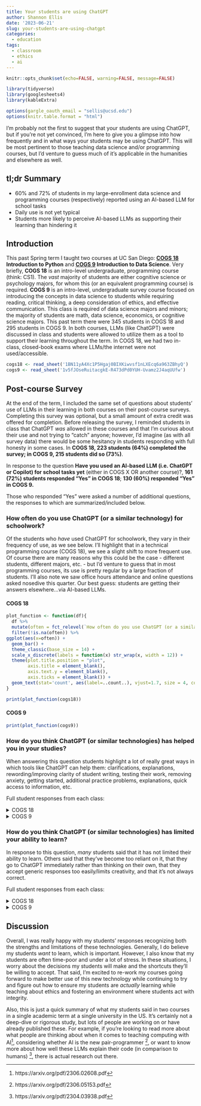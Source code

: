 ```yaml
---
title: Your students are using ChatGPT
author: Shannon Ellis
date: '2023-06-21'
slug: your-students-are-using-chatgpt
categories:
  - education
tags:
  - classroom
  - ethics
  - ai
---
```


```r
knitr::opts_chunk$set(echo=FALSE, warning=FALSE, message=FALSE)

library(tidyverse)
library(googlesheets4)
library(kableExtra)

options(gargle_oauth_email = "sellis@ucsd.edu")
options(knitr.table.format = "html") 
```

I'm probably not the first to suggest that your students are using ChatGPT, but if you're not yet convinced, I'm here to give you a glimpse into how frequently and in what ways your students may be using ChatGPT. This will be most pertinent to those teaching data science and/or programming courses, but I'd venture to guess much of it's applicable in the humanities and elsewhere as well.

## tl;dr Summary

- 60% and 72% of students in my large-enrollment data science and programming courses (respectively) reported using an AI-based LLM for school tasks
- Daily use is not yet typical
- Students more likely to perceive AI-based LLMs as supporting their learning than hindering it

## Introduction 

This past Spring term I taught two courses at UC San Diego: **[COGS 18](https://cogs18.github.io/intro.html) Introduction to Python** and **[COGS 9](https://cogs9.github.io/ucsd-cogs9/) Introduction to Data Science**. Very briefly, **COGS 18** is an intro-level undergraduate, programming course (think: CS1). The *vast* majority of students are either cognitive science or psychology majors, for whom this (or an equivalent programming course) is required. **COGS 9** is an intro-level, undergraduate survey course focused on introducing the concepts in data science to students while requiring reading, critical thinking, a deep consideration of ethics, and effective communication. This class is required of data science majors and minors; the majority of students are math, data science, economics, or cognitive science majors. This past term there were 345 students in COGS 18 and 295 students in COGS 9. In both courses, LLMs (like ChatGPT) were discussed in class and students were allowed to utilize them as a tool to support their learning throughout the term. In COGS 18, we had two in-class, closed-book exams where LLMs/the internet were not used/accessible.

```r
cogs18 <- read_sheet('1BN11yA4Xc1P5Hgaj0BIXKiwvsf1nLXEcq6a963ZBhyQ')
cogs9 <- read_sheet('1v5fJOseRuitacgkE-R473dPd0YUH-Uvamz2J4aqUUfw')
```

## Post-course Survey

At the end of the term, I included the same set of questions about students' use of LLMs in their learning in both courses on their post-course surveys. Completing this survey was optional, but a small amount of extra credit was offered for completion. Before releasing the survey, I reminded students in class that ChatGPT *was* allowed in these courses and that I'm curious about their use and not trying to "catch" anyone; however, I'd imagine (as with all survey data) there would be some hesitancy in students responding with full honesty in some cases. In **COGS 18, 223 students (64%) completed the survey; in COGS 9, 215 students did so (73%)**.

In response to the question **Have you used an AI-based LLM (i.e. ChatGPT or Copilot) for school tasks yet** (either in COGS X OR another course)?, **161 (72%) students responded "Yes" in COGS 18**; **130 (60%) responded "Yes" in COGS 9.**

Those who responded "Yes" were asked a number of additional questions, the responses to which are summarized/included below. 

### How often do you use ChatGPT (or a similar technology) for schoolwork?

Of the students who *have* used ChatGPT for schoolwork, they vary in their frequency of use, as we see below. I'll highlight that in a technical programming course (COGS 18), we see a slight shift to more frequent use. Of course there are many reasons why this could be the case - different students, different majors, etc. - but I'd venture to guess that in most programming courses, its use is pretty regular by a large fraction of students. I'll also note we saw office hours attendance and online questions asked nosedive this quarter. Our best guess: students are getting their answers elsewhere...via AI-based LLMs.

#### COGS 18

```r
plot_function <- function(df){
  df %>% 
  mutate(often = fct_relevel(`How often do you use ChatGPT (or a similar technology) for schoolwork?`, "Frequently (most days)", after=3)) %>%
  filter(!is.na(often)) %>% 
ggplot(aes(x=often)) + 
  geom_bar() +
  theme_classic(base_size = 14) +
  scale_x_discrete(labels = function(x) str_wrap(x, width = 12)) +
  theme(plot.title.position = "plot",
        axis.title = element_blank(),
        axis.text.y = element_blank(), 
        axis.ticks = element_blank()) +
  geom_text(stat='count', aes(label=..count..), vjust=1.7, size = 4, color="white")
}
```

```r
print(plot_function(cogs18))
```

#### COGS 9

```r
print(plot_function(cogs9))
```


### How do you think ChatGPT (or similar technologies) has helped you in your studies?

When answering this question students highlight a lot of really great ways in which tools like ChatGPT can help them: clarifications, explanations, rewording/improving clarity of student writing, testing their work, removing anxiety, getting started, additional practice problems, explanations, quick access to information, etc. 

Full student responses from each class:

<details><summary>COGS 18 </summary>

```r
cogs18 %>%
  select(`How do you think ChatGPT (or similar technologies) has helped you in your studies?` =`(optional) How do you think ChatGPT (or similar technologies) has helped you in your studies?`) %>% 
  filter(!is.na(`How do you think ChatGPT (or similar technologies) has helped you in your studies?`)) %>% 
  kbl() %>%
  kable_styling(full_width = F) %>% 
  scroll_box(width = "700px", height = "400px")
```
</details>


<details><summary>COGS 9 </summary>

```r
cogs9 %>%
  select(`How do you think ChatGPT (or similar technologies) has helped you in your studies?` =`(optional) How do you think ChatGPT (or similar technologies) has helped you in your studies?`) %>% 
  filter(!is.na(`How do you think ChatGPT (or similar technologies) has helped you in your studies?`)) %>% 
  kbl() %>%
  kable_styling(full_width = F) %>% 
  scroll_box(width = "700px", height = "400px")
```
</details>

### How do you think ChatGPT (or similar technologies) has limited your ability to learn?

In response to this question, *many* students said that it has not limited their ability to learn. Others said that they've become too reliant on it, that they go to ChatGPT immediately rather than thinking on their own, that they accept generic responses too easily/limits creativity, and that it's not always correct.

Full student responses from each class:

<details><summary>COGS 18 </summary>

```r
cogs18 %>%
  select(`How do you think ChatGPT (or similar technologies) has limited your ability to learn?` =`(optional) How do you think ChatGPT (or similar technologies) has limited your ability to learn?`) %>% 
  filter(!is.na(`How do you think ChatGPT (or similar technologies) has limited your ability to learn?`)) %>% 
  kbl() %>%
  kable_styling(full_width = F) %>% 
  scroll_box(width = "700px", height = "400px")
```
</details>

<details><summary>COGS 9 </summary>

```r
cogs9 %>%
  select(`How do you think ChatGPT (or similar technologies) has limited your ability to learn?` =`(optional) How do you think ChatGPT (or similar technologies) has limited your ability to learn?`) %>% 
  filter(!is.na(`How do you think ChatGPT (or similar technologies) has limited your ability to learn?`)) %>% 
  kbl() %>%
  kable_styling(full_width = F) %>% 
  scroll_box(width = "700px", height = "400px")
```

</details>

## Discussion

Overall, I was really happy with my students' responses recognizing both the strengths and limitations of these technologies. Generally, I do believe my students *want* to learn, which is important. However, I also know that my students are often time-poor and under a lot of stress. In these situations, I worry about the decisions my students will make and the shortcuts they'll be willing to accept. That said, I'm excited to re-work my courses going forward to make better use of this new technology while continuing to try and figure out how to ensure my students are *actually* learning while teaching about ethics and fostering an environment where students act with integrity.

Also, this is just a quick summary of what my students said in two courses in a single academic term at a single university in the US.  It's certainly not a deep-dive or rigorous study, but lots of people are working on or have already published these. For example, if you're looking to read more about what people are thinking about when it comes to teaching computing with AI[^1], considering whether AI is the new pair-programmer [^2], or want to know more about how well these LLMs explain their code (in comparison to humans) [^3], there is actual research out there. 

[^1]: https://arxiv.org/pdf/2306.02608.pdf
[^2]: https://arxiv.org/pdf/2306.05153.pdf
[^3]: https://arxiv.org/pdf/2304.03938.pdf